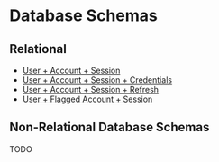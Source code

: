 # Database Schemas

## Relational

- [User + Account + Session](/reference/database/schemas/basic)
- [User + Account + Session + Credentials](/reference/database/schemas/basic+credentials)
- [User + Account + Session + Refresh](/reference/database/schemas/basic+refresh)
- [User + Flagged Account + Session](/reference/database/schemas/flagged)

## Non-Relational Database Schemas

TODO
